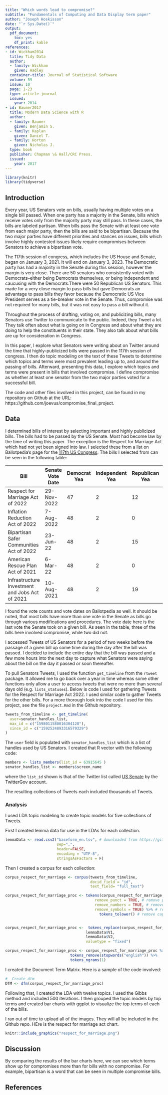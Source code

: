 ```yaml
---
title: "Which words lead to compromise?"
subtitle: "Fundamentals of Computing and Data Display term paper"
author: "Joseph Hoskisson"
date: "`r Sys.Date()`"
output:
  pdf_document:
    toc: yes
    df_print: kable
references:
- id: Wickham2014
  title: Tidy Data
  author:
  - family: Wickham
    given: Hadley
  container-title: Journal of Statistical Software
  volume: 59
  issue: 10
  page: 1-23
  type: article-journal
  issued:
    year: 2014
- id: Baumer2017
  title: Modern Data Science with R
  author:
  - family: Baumer
    given: Benjamin S.
  - family: Kaplan
    given: Daniel T.
  - family: Horton
    given: Nicholas J.
  type: book
  publisher: Chapman \& Hall/CRC Press.
  issued:
    year: 2017
---
```


```r
library(knitr)
library(tidyverse)
```

## Introduction

Every year, US Senators vote on bills, usually having multiple votes on a single bill passed. When one party has a majority in the Senate, bills which receive votes only from the majority party may still pass. In these cases, the bills are labeled partisan. When bills pass the Senate with at least one vote from each major party, then the bills are said to be bipartisan. Because the two major parties have different priorities and stances on issues, bills which involve highly contested issues likely require compromises between Senators to achieve a bipartisan vote.

The 117th session of congress, which includes the US House and Senate, began on January 3, 2021. It will end on January 3, 2023. The Democratic party has had a majority in the Senate during this session, however the margin is very close. There are 50 senators who consistently voted with Democrats--either being Democrats themselves, or being independent and caucusing with the Democrats.There were 50 Republican US Senators. This made for a very close margin to pass bills but gave Democrats an advantage to pass bills they favor because the Democratic US Vice President serves as a tie-breaker vote in the Senate. Thus, compromise was not required for many bills, but it was not easy to pass a bill without it.

Throughout the process of drafting, voting on, and publicizing bills, many Senators use Twitter to communicate to the public. Indeed, they Tweet a lot. They talk often about what is going on in Congress and about what they are doing to help the constituents in their state. They also talk about what bills are up for consideration in Congress.

In this paper, I explore what Senators were writing about on Twitter around the time that highly-publicized bills were passed in the 117th session of congress. I then do topic modeling on the text of these Tweets to determine which topics and terms were most prevalent leading up to, and around the passing of bills. Afterward, presenting this data, I explore which topics and terms were present in bills that involved compromise. I define compromise as whether at least one senator from the two major parties voted for a successful bill.

The code and other files involved in this project, can be found in my repository on Github at the URL: https://github.com/joevus/compromise_final_project. 

## Data

I determined bills of interest by selecting important and highly publicized bills. The bills had to be passed by the US Senate. Most had become law by the time of writing this paper. The exception is the Respect for Marriage Act which had not yet been signed into law. I selected these from a list on Ballotpedia's page for the [117th US Congress](https://ballotpedia.org/117th_United_States_Congress). The bills I selected from can be seen in the following table:
 
 |Bill                     | Senate Vote Date | Democrat Yea | Independent Yea | Republican  Yea | Compromise? |
 |-------------------------|--------------|---------|----------|---------|-----------|
 |Respect for Marriage Act of 2022 | 29-Nov-2022 | 47 | 2 | 12 | Y |
 |Inflation Reduction Act of 2022 |7-Aug-2022 | 48 | 2 | 0 | N|
 |Bipartisan Safer Communities Act of 2022 |23-Jun-22 | 48 | 2 | 15 | Y|
 |American Rescue Plan Act of 2021 | 6-Mar-22 | 48 | 2 | 0 | N |
 |Infrastructure Investment and Jobs Act of 2021 | 10-Aug-2021 | 48 | 2 | 19 | Y |

I found the vote counts and vote dates on Ballotpedia as well. It should be noted, that most bills have more than one vote in the Senate as bills go through various modifications and procedures. The vote date here is the last vote the Senate took on a given bill. As seen in the table, three of the bills here involved compromise, while two did not.
 
I accessed Tweets of US Senators for a period of two weeks before the passage of a given bill up some time during the day after the bill was passed. I decided to include the entire day that the bill was passed and a few more hours into the next day to capture what Senators were saying about the bill on the day it passed or soon thereafter.

To pull Senators Tweets, I used the function `get_timeline` from the `rtweet` package. It allowed me to go back over a year in time whereas some other functions only allow a user to access tweets that were no more than several days old (e.g. `lists_statuses`). Below is code I used for gathering Tweets for the Respect for Marriage Act 2022. I used similar code to gather Tweets for the other bills. For a more thorough look into the code I used for this project, see the file `project.Rmd` in the Github repository.

```r
tweets_from_timeline <- get_timeline(
  user=senator_handles_list,
  max_id = c("1598011580016304128"),
  since_id = c("1592524893316579329")
)
```

The `user` field is populated with `senator_handles_list` which is a list of handles used by US Senators. I created that R vector with the following code:

```r
members <- lists_members(list_id = 63915645 )
senator_handles_list <- members$screen_name
```

where the `list_id` shown is that of the Twitter list called [US Senate](https://twitter.com/i/lists/63915645) by the TwitterGov account.

The resulting collections of Tweets each included thousands of Tweets.


### Analysis

I used LDA topic modeling to create topic models for five collections of Tweets.

First I created lemma data for use in the LDAs for each collection.

```r
lemmaData <- read.csv2("baseform_en.tsv", # downloaded from https://github.com/tm4ss/tm4ss.github.io/tree/master/resources
                       sep=",", 
                       header=FALSE, 
                       encoding = "UTF-8", 
                       stringsAsFactors = F)
```

Then I created a corpus for each collection:

```r
corpus_respect_for_marriage <- corpus(tweets_from_timeline,
                                      docid_field = "id",
                                      text_field= "full_text")

corpus_respect_for_marriage_proc <- tokens(corpus_respect_for_marriage,
                                        remove_punct = TRUE, # remove punctuation
                                        remove_numbers = TRUE, # remove numbers
                                        remove_symbols = TRUE) %>% # remove symbols (for social media data, could remove everything except letters)
                                          tokens_tolower() # remove capitalization



```

```r
corpus_respect_for_marriage_proc <-  tokens_replace(corpus_respect_for_marriage_proc, # "Substitute token types based on vectorized one-to-one matching"
                                    lemmaData$V1, 
                                    lemmaData$V2,
                                    valuetype = "fixed") 
```

```r
corpus_respect_for_marriage_proc <- corpus_respect_for_marriage_proc %>%
                             tokens_remove(stopwords("english")) %>%
                             tokens_ngrams(1) 
```

I created the Document Term Matrix. Here is a sample of the code involved:

```r
#  Create dtm
DTM <- dfm(corpus_respect_for_marriage_proc)
```

Following that, I created the LDA with twelve topics. I used the Gibbs method and included 500 iterations. I then grouped the topic models by top terms and created bar charts with ggplot to visualize the top terms of each of the bills.

I ran out of time to upload all of the images. They will all be included in the Github repo. HEre is the respect for marriage act chart.

```r
knitr::include_graphics("respect_for_marriage.png")
```


## Discussion

By comparing the results of the bar charts here, we can see which terms show up for compromises more than for bills with no compromise. For example, bipartisan is a word that can be seen in multiple compromise bills.

## References
